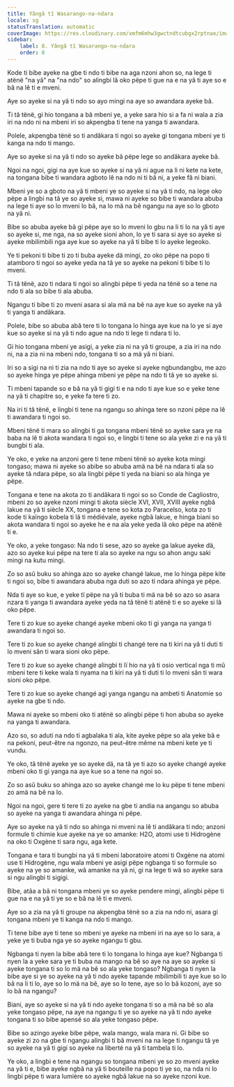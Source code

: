 ```yaml
---
title: Yângâ tî Wasarango-na-ndara
locale: sg
statusTranslation: automatic
coverImage: https://res.cloudinary.com/xmfm6mhw3gwctndtcubgx2rptnae/image/upload/v1741354419/small_cover_la_gran_rebelion_28716e29d2.webp
sidebar:
    label: 8. Yângâ tî Wasarango-na-ndara
    order: 8
---
```

Kode ti bibe ayeke na gbe ti ndo ti bibe na aga nzoni ahon so, na lege ti atënë "na yâ" na "na ndo" so alingbi lâ oko pëpe ti gue na e na yâ ti aye so e bâ na lê ti e mveni.

Aye so ayeke si na yâ ti ndo so ayo mingi na aye so awandara ayeke bâ.

Ti tâ tënë, gi hio tongana a bâ mbeni ye, a yeke sara hio si a fa ni wala a zia iri na ndo ni na mbeni iri so akpengba ti tene na yanga ti awandara.

Polele, akpengba tënë so ti andâkara ti ngoi so ayeke gi tongana mbeni ye ti kanga na ndo ti mango.

Aye so ayeke si na yâ ti ndo so ayeke bâ pëpe lege so andâkara ayeke bâ.

Ngoi na ngoi, gigi na aye kue so ayeke si na yâ ni ague na li ni kete na kete, na tongana bibe ti wandara agboto lê na ndo ni ti bâ ni, a yeke fâ ni biani.

Mbeni ye so a gboto na yâ ti mbeni ye so ayeke si na yâ ti ndo, na lege oko pëpe a lingbi na tâ ye so ayeke si, mawa ni ayeke so bibe ti wandara abuba na lege ti aye so lo mveni lo bâ, na lo mä na bê ngangu na aye so lo gboto na yâ ni.

Bibe so abuba ayeke bâ gi pëpe aye so lo mveni lo gbu na li ti lo na yâ ti aye so ayeke si, me nga, na so ayeke sioni ahon, lo ye ti sara si aye so ayeke si ayeke mbilimbili nga aye kue so ayeke na yâ ti bibe ti lo ayeke legeoko.

Ye ti pekoni ti bibe ti zo ti buba ayeke dä mingi, zo oko pëpe na popo ti atamboro ti ngoi so ayeke yeda na tâ ye so ayeke na pekoni ti bibe ti lo mveni.

Ti tâ tënë, azo ti ndara ti ngoi so alingbi pëpe ti yeda na tënë so a tene na ndo ti ala so bibe ti ala abuba.

Ngangu ti bibe ti zo mveni asara si ala mä na bê na aye kue so ayeke na yâ ti yanga ti andâkara.

Polele, bibe so abuba abâ tere ti lo tongana lo hinga aye kue na lo ye si aye kue so ayeke si na yâ ti ndo ague na ndo ti lege ti ndara ti lo.

Gi hio tongana mbeni ye asigi, a yeke zia ni na yâ ti groupe, a zia iri na ndo ni, na a zia ni na mbeni ndo, tongana ti so a mä yâ ni biani.

Iri so a sigi na ni ti zia na ndo ti aye so ayeke si ayeke ngbundangbu, me azo so ayeke hinga ye pëpe ahinga mbeni ye pëpe na ndo ti tâ ye so ayeke si.

Ti mbeni tapande so e bâ na yâ ti gigi ti e na ndo ti aye kue so e yeke tene na yâ ti chapitre so, e yeke fa tere ti zo.

Na iri ti tâ tënë, e lingbi ti tene na ngangu so ahinga tere so nzoni pëpe na lê ti awandara ti ngoi so.

Mbeni tënë ti mara so alingbi ti ga tongana mbeni tënë so ayeke sara ye na baba na lê ti akota wandara ti ngoi so, e lingbi ti tene so ala yeke zi e na yâ ti bungbi ti ala.

Ye oko, e yeke na anzoni gere ti tene mbeni tënë so ayeke kota mingi tongaso; mawa ni ayeke so abibe so abuba amä na bê na ndara ti ala so ayeke tâ ndara pëpe, so ala lingbi pëpe ti yeda na biani so ala hinga ye pëpe.

Tongana e tene na akota zo ti andâkara ti ngoi so so Conde de Cagliostro, mbeni zo so ayeke nzoni mingi ti akota siècle XVI, XVII, XVIII ayeke ngbâ lakue na yâ ti siècle XX, tongana e tene so kota zo Paracelso, kota zo ti kode ti kaïngo kobela ti lâ ti médiévale, ayeke ngbâ lakue, e hinga biani so akota wandara ti ngoi so ayeke he e na ala yeke yeda lâ oko pëpe na atënë ti e.

Ye oko, a yeke tongaso: Na ndo ti sese, azo so ayeke ga lakue ayeke dä, azo so ayeke kui pëpe na tere ti ala so ayeke na ngu so ahon angu saki mingi na kutu mingi.

Zo so asû buku so ahinga azo so ayeke changé lakue, me lo hinga pëpe kite ti ngoi so, bibe ti awandara abuba nga duti so azo ti ndara ahinga ye pëpe.

Nda ti aye so kue, e yeke tï pëpe na yâ ti buba ti mä na bê so azo so asara nzara ti yanga ti awandara ayeke yeda na tâ tënë ti atënë ti e so ayeke si lâ oko pëpe.

Tere ti zo kue so ayeke changé ayeke mbeni oko ti gi yanga na yanga ti awandara ti ngoi so.

Tere ti zo kue so ayeke changé alingbi ti changé tere na ti kiri na yâ ti duti ti lo mveni sân ti wara sioni oko pëpe.

Tere ti zo kue so ayeke changé alingbi ti lï hio na yâ ti osio vertical nga ti mû mbeni tere ti keke wala ti nyama na ti kiri na yâ ti duti ti lo mveni sân ti wara sioni oko pëpe.

Tere ti zo kue so ayeke changé agi yanga ngangu na ambeti ti Anatomie so ayeke na gbe ti ndo.

Mawa ni ayeke so mbeni oko ti atënë so alingbi pëpe ti hon abuba so ayeke na yanga ti awandara.

Azo so, so aduti na ndo ti agbalaka ti ala, kite ayeke pëpe so ala yeke bâ e na pekoni, peut-être na ngonzo, na peut-être même na mbeni kete ye ti vundu.

Ye oko, tâ tënë ayeke ye so ayeke dä, na tâ ye ti azo so ayeke changé ayeke mbeni oko ti gi yanga na aye kue so a tene na ngoi so.

Zo so asû buku so ahinga azo so ayeke changé me lo ku pëpe ti tene mbeni zo amä na bê na lo.

Ngoi na ngoi, gere ti tere ti zo ayeke na gbe ti andia na angangu so abuba so ayeke na yanga ti awandara ahinga ni pëpe.

Aye so ayeke na yâ ti ndo so ahinga ni mveni na lê ti andâkara ti ndo; anzoni formule ti chimie kue ayeke na ye so amanke: H2O, atomi use ti Hidrogène na oko ti Oxgène ti sara ngu, aga kete.

Tongana e tara ti bungbi na yâ ti mbeni laboratoire atomi ti Oxgène na atomi use ti Hidrogène, ngu wala mbeni ye asigi pëpe ngbanga ti so formule so ayeke na ye so amanke, wâ amanke na yâ ni, gi na lege ti wâ so ayeke sara si ngu alingbi ti sigigi.

Bibe, atâa a bâ ni tongana mbeni ye so ayeke pendere mingi, alingbi pëpe ti gue na e na yâ ti ye so e bâ na lê ti e mveni.

Aye so a zia na yâ ti groupe na akpengba tënë so a zia na ndo ni, asara gi tongana mbeni ye ti kanga na ndo ti mango.

Ti tene bibe aye ti tene so mbeni ye ayeke na mbeni iri na aye so lo sara, a yeke ye ti buba nga ye so ayeke ngangu ti gbu.

Ngbanga ti nyen la bibe abâ tere ti lo tongana lo hinga aye kue? Ngbanga ti nyen la a yeke sara ye ti buba na mango na bê so aye na aye so ayeke si ayeke tongana ti so lo mä na bê so ala yeke tongaso? Ngbanga ti nyen la bibe aye si ye so ayeke na yâ ti ndo ayeke tapande mbilimbili ti aye kue so lo bâ na li ti lo, aye so lo mä na bê, aye so lo tene, aye so lo bâ kozoni, aye so lo bâ na ngangu?

Biani, aye so ayeke si na yâ ti ndo ayeke tongana ti so a mä na bê so ala yeke tongaso pëpe, na aye na ngangu ti ye so ayeke na yâ ti ndo ayeke tongana ti so bibe apensé so ala yeke tongaso pëpe.

Bibe so azingo ayeke bibe pëpe, wala mango, wala mara ni. Gi bibe so ayeke zi zo na gbe ti ngangu alingbi ti bâ mveni na na lege ti ngangu tâ ye so ayeke na yâ ti gigi so ayeke na liberté na yâ ti tambela ti lo.

Ye oko, a lingbi e tene na ngangu so tongana mbeni ye so zo mveni ayeke na yâ ti e, bibe ayeke ngbâ na yâ ti bouteille na popo ti ye so, na nda ni lo lingbi pëpe ti wara lumière so ayeke ngbâ lakue na so ayeke nzoni kue.

